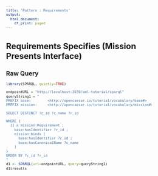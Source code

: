 ```yaml
---
title: 'Pattern : Requirements'
output:
  html_document:
    df_print: paged
---
```

<style type="text/css">
  body{
  font-size: 8pt;
}
</style>
# Requirements Specifies (Mission Presents Interface)

## Raw Query

```r
library(SPARQL, quietly=TRUE)

endpointURL = "http://localhost:3030/oml-tutorial/sparql"
queryString1 = "
PREFIX base:        <http://opencaesar.io/tutorial/vocabulary/base#>
PREFIX mission:     <http://opencaesar.io/tutorial/vocabulary/mission#>

SELECT DISTINCT ?c_id ?c_name ?r_id

WHERE {
  [] a mission:Requirement ;
    base:hasIdentifier ?r_id ;
    mission:binds [
      base:hasIdentifier ?c_id ;
      base:hasCanonicalName ?c_name
    ]
}
ORDER BY ?c_id ?r_id
"
d1 <- SPARQL(url=endpointURL, query=queryString1)
d1$results
```
